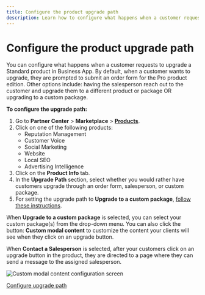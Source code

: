 ```yaml
---
title: Configure the product upgrade path
description: Learn how to configure what happens when a customer requests to upgrade a Standard product in Business App.
---
```


# Configure the product upgrade path

You can configure what happens when a customer requests to upgrade a Standard product in Business App. By default, when a customer wants to upgrade, they are prompted to submit an order form for the Pro product edition. Other options include: having the salesperson reach out to the customer and upgrade them to a different product or package OR upgrading to a custom package.

**To configure the upgrade path:**

1. Go to **Partner Center** > **Marketplace** > [**Products**](https://partners.vendasta.com/marketplace/manage-products).
2. Click on one of the following products: 
   - Reputation Management
   - Customer Voice
   - Social Marketing
   - Website
   - Local SEO
   - Advertising Intelligence
3. Click on the **Product Info** tab.
4. In the **Upgrade Path** section, select whether you would rather have customers upgrade through an order form, salesperson, or custom package.
5. For setting the upgrade path to **Upgrade to a custom package**, [follow these instructions](/vendasta-products/vendasta-products-general/create-manage-custom-packages).

When **Upgrade to a custom package** is selected, you can select your custom package(s) from the drop-down menu. You can also click the button: **Custom modal content** to customize the content your clients will see when they click on an upgrade button. 

When **Contact a Salesperson** is selected, after your customers click on an upgrade button in the product, they are directed to a page where they can send a message to the assigned salesperson.

![Custom modal content configuration screen](./img/products/vendasta-products/upgrade-path-custom-modal.png)

<div style={{ textAlign: 'center', marginBottom: '20px', marginTop: '20px' }}>
  <a 
    href="https://partners.vendasta.com/marketplace/manage-products" 
    style={{
      fontSize: '16px',
      fontWeight: 'bold',
      color: '#ffffff',
      backgroundColor: '#33ace2',
      textDecoration: 'none',
      borderRadius: '5px',
      padding: '10px 30px 9px 30px',
      border: '1px solid #33ACE2',
      display: 'inline-block',
      textAlign: 'center'
    }}
    target="_blank"
    rel="noopener"
  >
    Configure upgrade path
  </a>
</div>